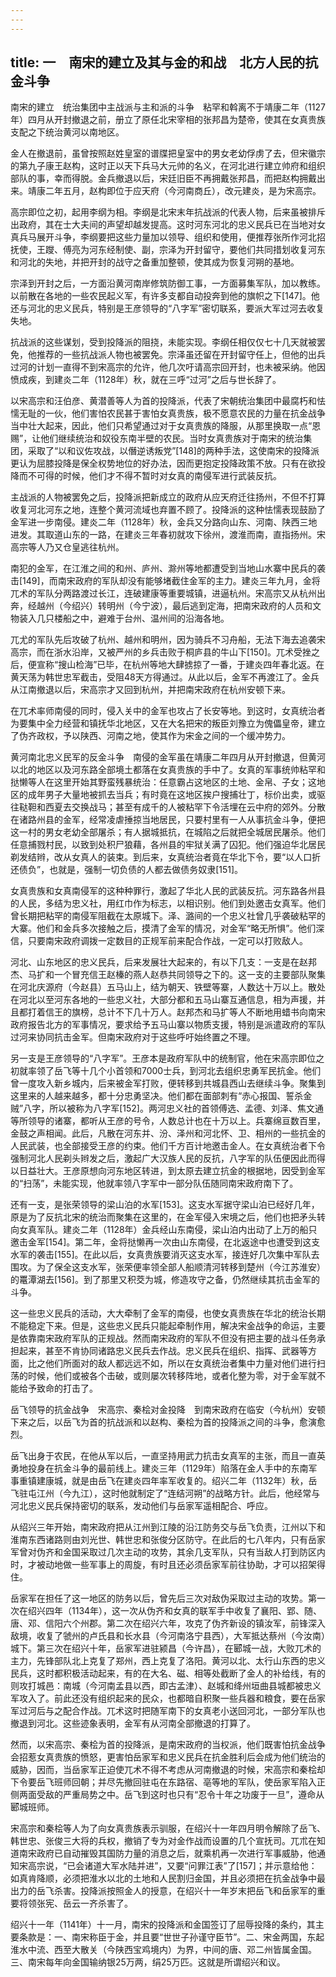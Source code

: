 ```yaml
---
---
---
```

title: 一　南宋的建立及其与金的和战　北方人民的抗金斗争
---




南宋的建立　统治集团中主战派与主和派的斗争　粘罕和斡离不于靖康二年（1127年）四月从开封撤退之前，册立了原任北宋宰相的张邦昌为楚帝，使其在女真贵族支配之下统治黄河以南地区。

金人在撤退前，虽曾按照赵姓皇室的谱牒把皇室中的男女老幼俘虏了去，但宋徽宗的第九子康王赵构，这时正以天下兵马大元帅的名义，在河北进行建立帅府和组织部队的事，幸而得脱。金兵撤退以后，宋廷旧臣不再拥戴张邦昌，而把赵构拥戴出来。靖康二年五月，赵构即位于应天府（今河南商丘），改元建炎，是为宋高宗。

高宗即位之初，起用李纲为相。李纲是北宋末年抗战派的代表人物，后来虽被排斥出政府，其在士大夫间的声望却越发提高。这时河东河北的忠义民兵已在当地对女真兵马展开斗争，李纲要把这些力量加以领导、组织和使用，便推荐张所作河北招抚使，王躞、傅亮为河东经制使、副，宗泽为开封留守，要他们共同措划收复河东和河北的失地，并把开封的战守之备重加整顿，使其成为恢复河朔的基地。

宗泽到开封之后，一方面沿黄河南岸修筑防御工事，一方面募集军队，加以教练。以前散在各地的一些农民起义军，有许多支都自动投奔到他的旗帜之下[147]。他还与河北的忠义民兵，特别是王彦领导的“八字军”密切联系，要派大军过河去收复失地。

抗战派的这些谋划，受到投降派的阻挠，未能实现。李纲任相仅仅七十几天就被罢免，他推荐的一些抗战派人物也被罢免。宗泽虽还留在开封留守任上，但他的出兵过河的计划一直得不到宋高宗的允许，他几次吁请高宗回开封，也未被采纳。他因愤成疾，到建炎二年（1128年）秋，就在三呼“过河”之后与世长辞了。

以宋高宗和汪伯彦、黄潜善等人为首的投降派，代表了宋朝统治集团中最腐朽和怯懦无耻的一伙，他们害怕农民甚于害怕女真贵族，极不愿意农民的力量在抗金战争当中壮大起来，因此，他们只希望通过对于女真贵族的降服，从那里换取一点“恩赐”，让他们继续统治和奴役东南半壁的农民。当时女真贵族对于南宋的统治集团，采取了“以和议佐攻战，以僭逆诱叛党”[148]的两种手法，这使南宋的投降派更认为屈膝投降是保全权势地位的好办法，因而更抱定投降政策不放。只有在欲投降而不可得的时候，他们才不得不暂时对女真的南侵军进行武装反抗。

主战派的人物被罢免之后，投降派把新成立的政府从应天府迁往扬州，不但不打算收复河北河东之地，连整个黄河流域也弃置不顾了。投降派的这种怯懦表现鼓励了金军进一步南侵。建炎二年（1128年）秋，金兵又分路向山东、河南、陕西三地进发。其取道山东的一路，在建炎三年春初就攻下徐州，渡淮而南，直指扬州。宋高宗等人乃又仓皇逃往杭州。

南犯的金军，在江淮之间的和州、庐州、滁州等地都遭受到当地山水寨中民兵的袭击[149]，而南宋政府的军队却没有能够堵截住金军的主力。建炎三年九月，金将兀术的军队分两路渡过长江，连破建康等重要城镇，进逼杭州。宋高宗又从杭州出奔，经越州（今绍兴）转明州（今宁波），最后逃到定海，把南宋政府的人员和文物装入几只楼船之中，避难于台州、温州间的沿海各地。

兀尤的军队先后攻破了杭州、越州和明州，因为骑兵不习舟船，无法下海去追袭宋高宗，而在浙水沿岸，又被严州的乡兵击败于桐庐县的牛山下[150]。兀术受挫之后，便宣称“搜山检海”已毕，在杭州等地大肆掳掠了一番，于建炎四年春北返。在黄天荡为韩世忠军截击，受阻48天方得通过。从此以后，金军不再渡江了。金兵从江南撤退以后，宋高宗才又回到杭州，并把南宋政府在杭州安顿下来。

在兀术率师南侵的同时，侵入关中的金军也攻占了长安等地。到这时，女真统治者为要集中全力经营和镇抚华北地区，又在大名把宋的叛臣刘豫立为傀儡皇帝，建立了伪齐政权，予以陕西、河南之地，使其作为宋金之间的一个缓冲势力。

黄河南北忠义民军的反金斗争　南侵的金军虽在靖康二年四月从开封撤退，但黄河以北的地区以及河东路全部境土都落在女真贵族的手中了。女真的军事统帅粘罕和挞懒等人在这里开始其野蛮残暴统治：任意霸占这地区的土地、金帛、子女；这地区的成年男子大量地被抓去当兵；有时竟在这地区挨户搜捕壮丁，标价出卖，或驱往鞑靼和西夏去交换战马；甚至有成千的人被粘罕下令活埋在云中府的郊外。分散在诸路州县的金军，经常凌虐捶掠当地居民，只要村里有一人从事抗金斗争，便把这一村的男女老幼全部屠杀；有人据城抵抗，在城陷之后就把全城居民屠杀。他们任意捕戮村民，以致到处积尸狼藉，各州县的牢狱关满了囚犯。他们强迫华北居民剃发结辫，改从女真人的装束。到后来，女真统治者竟在华北下令，要“以人口折还债负”，也就是，强制一切负债的人都去做债务奴隶[151]。

女真贵族和女真南侵军的这种种罪行，激起了华北人民的武装反抗。河东路各州县的人民，多结为忠义社，用红巾作为标志，以相识别。他们到处邀击女真军。他们曾长期把粘罕的南侵军阻截在太原城下。泽、潞间的一个忠义社曾几乎袭破粘罕的大寨。他们和金兵多次接触之后，摸清了金军的情况，对金军“略无所惧”。他们深信，只要南宋政府调拨一定数目的正规军前来配合作战，一定可以打败敌人。

河北、山东地区的忠义民兵，后来发展壮大起来的，有以下几支：一支是在赵邦杰、马扩和一个冒充信王赵榛的燕人赵恭共同领导之下的。这一支的主要部队聚集在河北庆源府（今赵县）五马山上，结为朝天、铁壁等寨，人数达十万以上。散处在河北以至河东各地的一些忠义社，大部分都和五马山寨互通信息，相为声援，并且都打着信王的旗榜，总计不下几十万人。赵邦杰和马扩等人不断地用蜡书向南宋政府报告北方的军事情况，要求给予五马山寨以物质支援，特别是派遣政府的军队过河来协同抗击金军。但南宋政府对于这些呼吁始终置之不理。

另一支是王彦领导的“八字军”。王彦本是政府军队中的统制官，他在宋高宗即位之初就率领了岳飞等十几个小首领和7000士兵，到河北去组织忠勇军民抗金。他们曾一度攻入新乡城内，后来被金军打败，便转移到共城县西山去继续斗争。聚集到这里来的人越来越多，都十分忠勇坚决。他们都在面部刺有“赤心报国、誓杀金贼”八字，所以被称为八字军[152]。两河忠义社的首领傅选、孟德、刘泽、焦文通等所领导的诸寨，都听从王彦的号令，人数总计也在十万以上。兵寨绵亘数百里，金鼓之声相闻。此后，凡散在河东并、汾、泽州和河北怀、卫、相州的一些抗金的人民武装，也全部接受王彦的约束。他们千方百计地邀击金人。在女真统治者下令强制河北人民剃头辫发之后，激起广大汉族人民的反抗，八字军的队伍便因此而得以日益壮大。王彦原想向河东地区转进，到太原去建立抗金的根据地，因受到金军的“扫荡”，未能实现，他就率领八字军中一部分队伍随同南宋政府南下了。

还有一支，是张荣领导的梁山泊的水军[153]。这支水军据守梁山泊已经好几年，原是为了反抗北宋的统治而聚集在这里的，在金军侵入宋境之后，他们也把矛头转向女真军队。建炎二年（1128年）金兵经山东南侵，梁山泊内出动了上万的船只邀击金军[154]。第二年，金将挞懒再一次由山东南侵，在北返途中也遭受到这支水军的袭击[155]。在此以后，女真贵族要消灭这支水军，接连好几次集中军队去围攻。为了保全这支水军，张荣便率领全部人船顺清河转移到楚州（今江苏淮安）的鼍潭湖去[156]。到了那里又积茭为城，修造攻守之备，仍然继续其抗击金军的斗争。

这一些忠义民兵的活动，大大牵制了金军的南侵，也使女真贵族在华北的统治长期不能稳定下来。但是，这些忠义民兵只能起牵制作用，解决宋金战争的命运，主要是依靠南宋政府军队的正规战。然而南宋政府的军队不但没有把主要的战斗任务承担起来，甚至不肯协同诸路忠义民兵去作战。忠义民兵在组织、指挥、武器等方面，比之他们所面对的敌人都远远不如，所以在女真统治者集中力量对他们进行扫荡的时候，他们或被各个击破，或则屡次转移阵地，或者化整为零，对于金军就不能给予致命的打击了。

岳飞领导的抗金战争　宋高宗、秦桧对金投降　到南宋政府在临安（今杭州）安顿下来之后，以岳飞为首的抗战派和以赵构、秦桧为首的投降派之间的斗争，愈演愈烈。

岳飞出身于农民，在他从军以后，一直坚持用武力抗击女真军的主张，而且一直英勇地投身在抗金斗争的最前线上。建炎三年（1129年）陷落在金人手中的东南军事重镇建康城，就是由岳飞在建炎四年率军收复的。绍兴二年（1132年）秋，岳飞驻屯江州（今九江），这时他就制定了“连结河朔”的战略方针。此后，他经常与河北忠义民兵保持密切的联系，发动他们与岳家军遥相配合、呼应。

从绍兴三年开始，南宋政府把从江州到江陵的沿江防务交与岳飞负责，江州以下和淮南东西诸路则由刘光世、韩世忠和张俊分区防守。在此后的七八年内，只有岳家军曾对伪齐和金国采取过几次主动的攻势，其余几支军队，只有当敌人打到防区内时，才被动地做一些军事上的周旋，有时且还必须岳家军前往协助，才可以招架得住。

岳家军在担任了这一地区的防务以后，曾先后三次对敌伪采取过主动的攻势。第一次在绍兴四年（1134年），这一次从伪齐和女真的联军手中收复了襄阳、郢、随、唐、邓、信阳六个州郡。第二次在绍兴六年，攻克了伪齐新设的镇汝军，前锋深入敌境，收复了虢州的卢氏县和长水县（今河南洛宁县西），大军抵达蔡州（今汝南）城下。第三次在绍兴十年，岳家军进驻颍昌（今许昌），在郾城一战，大败兀术的主力，先锋部队北上克复了郑州，西上克复了洛阳。黄河以北、太行山东西的忠义民兵，这时都积极活动起来，有的在大名、磁、相等处截断了金人的补给线，有的则攻打城邑：南城（今河南孟县以西，即古孟津）、赵城和绛州垣曲县城都被忠义军攻入了。前此还没有组织起来的民众，也都暗自积聚一些兵器和粮食，要在岳家军过河后与之配合作战。兀术这时把随军南下的女真老小送回河北，一部分军队也撤退到河北。这些迹象表明，金军有从河南全部撤退的打算了。

然而，以宋高宗、秦桧为首的投降派，是南宋政府的当权派，他们既害怕抗金战争会招惹女真贵族的愤怒，更害怕岳家军和忠义民兵在抗金胜利后会成为他们统治的威胁，因而，当岳家军正迫使兀术不得不考虑从河南撤退的时候，宋高宗和秦桧却下令要岳飞班师回朝；并尽先撤回驻屯在东路宿、亳等地的军队，使岳家军陷入正侧两面受敌的严重局势之中。岳飞到这时也只有“忍令十年之功废于一旦”，遵命从郾城班师。

宋高宗和秦桧等人为了向女真贵族表示驯服，在绍兴十一年四月明令解除了岳飞、韩世忠、张俊三大将的兵权，撤销了专为对金作战而设置的几个宣抚司。兀朮在知道南宋政府已自动摧毁其国防力量的消息之后，就乘机再一次进行军事威胁，他通知宋高宗说，“已会诸道大军水陆并进”，又要“问罪江表”了[157]；并示意给他：如真肯降顺，必须把淮水以北的土地和人民割归金国，并且必须把在抗金战争中最出力的岳飞杀害。投降派按照金人的授意，在绍兴十一年岁末把岳飞和岳家军的重要将领张宪、岳云一齐杀害了。

绍兴十一年（1141年）十一月，南宋的投降派和金国签订了屈辱投降的条约，其主要条款是：一、南宋称臣于金，并且要“世世子孙谨守臣节”。二、宋金两国，东起淮水中流、西至大散关（今陕西宝鸡境内）为界，中间的唐、邓二州皆属金国。三、南宋每年向金国输纳银25万两，绢25万匹。这就是所谓绍兴和议。